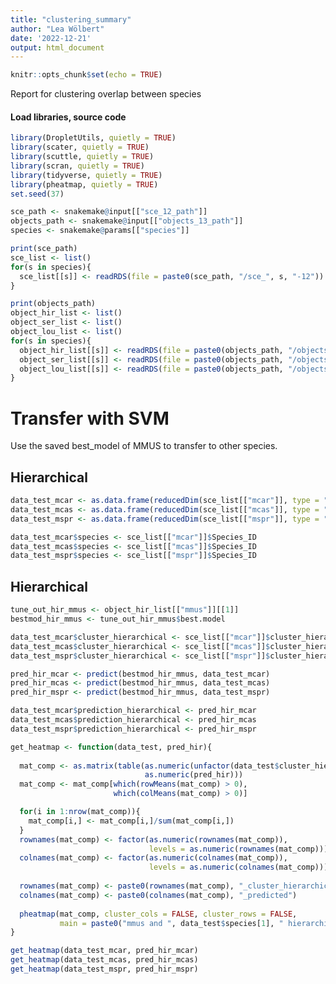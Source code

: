 ```yaml
---
title: "clustering_summary"
author: "Lea Wölbert"
date: '2022-12-21'
output: html_document
---
```


```r
knitr::opts_chunk$set(echo = TRUE)
```

Report for clustering overlap between species

#### Load libraries, source code 

```r
library(DropletUtils, quietly = TRUE) 
library(scater, quietly = TRUE) 
library(scuttle, quietly = TRUE) 
library(scran, quietly = TRUE) 
library(tidyverse, quietly = TRUE) 
library(pheatmap, quietly = TRUE) 
set.seed(37)
```

```r

sce_path <- snakemake@input[["sce_12_path"]]
objects_path <- snakemake@input[["objects_13_path"]]
species <- snakemake@params[["species"]]

print(sce_path)
sce_list <- list()
for(s in species){
  sce_list[[s]] <- readRDS(file = paste0(sce_path, "/sce_", s, "-12"))
}

print(objects_path)
object_hir_list <- list()
object_ser_list <- list()
object_lou_list <- list()
for(s in species){
  object_hir_list[[s]] <- readRDS(file = paste0(objects_path, "/objects_hierarchical/objects_", s))
  object_ser_list[[s]] <- readRDS(file = paste0(objects_path, "/objects_seurat/objects_", s))
  object_lou_list[[s]] <- readRDS(file = paste0(objects_path, "/objects_louvain/objects_", s))
}

```

# Transfer with SVM

Use the saved best_model of MMUS to transfer to other species.

## Hierarchical

```r

data_test_mcar <- as.data.frame(reducedDim(sce_list[["mcar"]], type = "PCA"))
data_test_mcas <- as.data.frame(reducedDim(sce_list[["mcas"]], type = "PCA"))
data_test_mspr <- as.data.frame(reducedDim(sce_list[["mspr"]], type = "PCA"))

```

```r
data_test_mcar$species <- sce_list[["mcar"]]$Species_ID
data_test_mcas$species <- sce_list[["mcas"]]$Species_ID
data_test_mspr$species <- sce_list[["mspr"]]$Species_ID
```

## Hierarchical

```r
tune_out_hir_mmus <- object_hir_list[["mmus"]][[1]]
bestmod_hir_mmus <- tune_out_hir_mmus$best.model
```

```r
data_test_mcar$cluster_hierarchical <- sce_list[["mcar"]]$cluster_hierarchical
data_test_mcas$cluster_hierarchical <- sce_list[["mcas"]]$cluster_hierarchical
data_test_mspr$cluster_hierarchical <- sce_list[["mspr"]]$cluster_hierarchical
```


```r

pred_hir_mcar <- predict(bestmod_hir_mmus, data_test_mcar)
pred_hir_mcas <- predict(bestmod_hir_mmus, data_test_mcas)
pred_hir_mspr <- predict(bestmod_hir_mmus, data_test_mspr)

data_test_mcar$prediction_hierarchical <- pred_hir_mcar
data_test_mcas$prediction_hierarchical <- pred_hir_mcas
data_test_mspr$prediction_hierarchical <- pred_hir_mspr

```

```r

get_heatmap <- function(data_test, pred_hir){
  
  mat_comp <- as.matrix(table(as.numeric(unfactor(data_test$cluster_hierarchical)),
                              as.numeric(pred_hir)))
  mat_comp <- mat_comp[which(rowMeans(mat_comp) > 0), 
                       which(colMeans(mat_comp) > 0)]

  for(i in 1:nrow(mat_comp)){
    mat_comp[i,] <- mat_comp[i,]/sum(mat_comp[i,])
  }
  rownames(mat_comp) <- factor(as.numeric(rownames(mat_comp)), 
                               levels = as.numeric(rownames(mat_comp)))
  colnames(mat_comp) <- factor(as.numeric(colnames(mat_comp)), 
                               levels = as.numeric(colnames(mat_comp)))
  
  rownames(mat_comp) <- paste0(rownames(mat_comp), "_cluster_hierarchical")
  colnames(mat_comp) <- paste0(colnames(mat_comp), "_predicted")
  
  pheatmap(mat_comp, cluster_cols = FALSE, cluster_rows = FALSE, 
           main = paste0("mmus and ", data_test$species[1], " hierarchical"))
}

get_heatmap(data_test_mcar, pred_hir_mcar)
get_heatmap(data_test_mcas, pred_hir_mcas)
get_heatmap(data_test_mspr, pred_hir_mspr)

```


